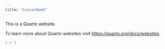 ```yaml
---
title: "Lesson9web"
---
```


This is a Quarto website.

To learn more about Quarto websites visit <https://quarto.org/docs/websites>.

```r
1 + 1
```
